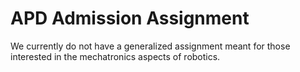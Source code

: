 # APD Admission Assignment

We currently do not have a generalized assignment meant for those interested in the mechatronics aspects of robotics.
